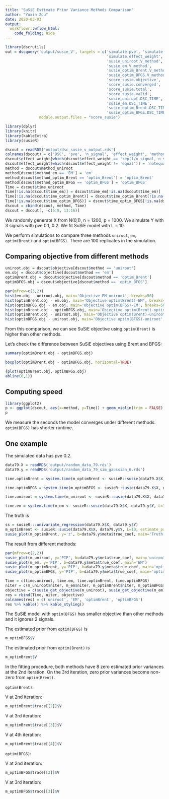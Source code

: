 ```yaml
---
title: "SuSiE Estimate Prior Variance Methods Comparison"
author: "Yuxin Zou"
date: 2020-03-03
output: 
  workflowr::wflow_html:
    code_folding: hide
---
```


```r
library(dscrutils)
out = dscquery('output/susie_V', targets = c('simulate.pve', 'simulate.n_signal', 
                                             'simulate.effect_weight',
                                             'susie_uniroot.V_method',
                                             'susie_em.V_method',
                                             'susie_optim_Brent.V_method',
                                             'susie_optim_BFGS.V_method',
                                             'score_susie.objective',
                                             'score_susie.converged',
                                             'score_susie.total',
                                             'score_susie.valid',
                                             'susie_uniroot.DSC_TIME',
                                             'susie_em.DSC_TIME',
                                             'susie_optim_Brent.DSC_TIME',
                                             'susie_optim_BFGS.DSC_TIME','score_susie'),
               module.output.files = "score_susie")
```

```r
library(dplyr)
library(knitr)
library(kableExtra)
library(susieR)
```

```r
dscout = readRDS('output/dsc_susie_v_output.rds')
colnames(dscout) = c('DSC', 'pve', 'n_signal', 'effect_weight', 'method_uniroot', 'method_em', 'method_optim_Brent', 'method_optim_BFGS','objective', 'converged', 'total', 'valid', 'time_uniroot', 'time_em', 'time_optim_Brent', 'time_optim_BFGS', 'file')
dscout$effect_weight[which(dscout$effect_weight == 'rep(1/n_signal, n_signal)')] = 'equal'
dscout$effect_weight[which(dscout$effect_weight != 'equal')] = 'notequal'
method = dscout$method_uniroot
method[dscout$method_em == 'EM'] = 'em'
method[dscout$method_optim_Brent == 'optim_Brent'] = 'optim_Brent'
method[dscout$method_optim_BFGS == 'optim_BFGS'] = 'optim_BFGS'
Time = dscout$time_uniroot
Time[!is.na(dscout$time_em)] = dscout$time_em[!is.na(dscout$time_em)]
Time[!is.na(dscout$time_optim_Brent)] = dscout$time_optim_Brent[!is.na(dscout$time_optim_Brent)]
Time[!is.na(dscout$time_optim_BFGS)] = dscout$time_optim_BFGS[!is.na(dscout$time_optim_BFGS)]
dscout = cbind(dscout, method, Time)
dscout = dscout[, -c(5:8, 13:16)]
```

We randomly generate X from N(0,1), n = 1200, p = 1000. We simulate Y with 3 signals with pve 0.1, 0.2. We fit SuSiE model with L = 10. 

We perform simulations to compare three methods `uniroot`, `em`, `optim(Brent)` and `optim(BFGS)`. There are 100 replicates in the simulation. 

## Comparing objective from different methods

```r
uniroot.obj = dscout$objective[dscout$method == 'uniroot']
em.obj = dscout$objective[dscout$method == 'em']
optimBrent.obj = dscout$objective[dscout$method == 'optim_Brent']
optimBFGS.obj = dscout$objective[dscout$method == 'optim_BFGS']
```

```r
par(mfrow=c(3,2))
hist(em.obj - uniroot.obj, main='Objective EM-uniroot', breaks=50)
hist(optimBrent.obj - em.obj, main='Objective optim(Brent)-EM', breaks=50)
hist(optimBFGS.obj - em.obj, main='Objective optim(BFGS)-EM', breaks=50)
hist(optimBrent.obj - optimBFGS.obj, main='Objective optim(Brent)-optim(BFGS)', breaks=50)
hist(optimBrent.obj - uniroot.obj, main='Objective optim(Brent)-uniroot', breaks=50)
hist(optimBFGS.obj - uniroot.obj, main='Objective optim(BFGS)-uniroot', breaks=50)
```

From this comparison, we can see SuSiE objective using `optim(Brent)` is higher than other methods.

Let's check the difference between SuSiE objectives using Brent and BFGS:
```r
summary(optimBrent.obj - optimBFGS.obj)
```
```r
boxplot(optimBrent.obj - optimBFGS.obj, horizontal=TRUE)
```

```r
{plot(optimBrent.obj, optimBFGS.obj)
abline(0,1)}
```

## Computing speed

```r
library(ggplot2)
p <- ggplot(dscout, aes(x=method, y=Time)) + geom_violin(trim = FALSE) + coord_flip() + stat_summary(fun.y=mean, geom="point", shape=23, size=2)
p
```

We measure the seconds the model converges under different methods. `optim(BFGS)` has shorter runtime.

## One example

The simulated data has pve 0.2.

```r
data79.X = readRDS('output/random_data_79.rds')
data79.y = readRDS('output/random_data_79_sim_gaussian_6.rds')

time.optimBrent = system.time(m_optimBrent <- susieR::susie(data79.X$X, data79.y$Y, L=10, estimate_prior_method = 'optim_Brent', track_fit = T))['elapsed']

time.optimBFGS = system.time(m_optimBFGS <- susieR::susie(data79.X$X, data79.y$Y, L=10, estimate_prior_method  = 'optim_BFGS', track_fit = T))['elapsed']

time.uniroot = system.time(m_uniroot <- susieR::susie(data79.X$X, data79.y$Y, L=10, estimate_prior_method  = 'uniroot', track_fit = T))['elapsed']

time.em = system.time(m_em <- susieR::susie(data79.X$X, data79.y$Y, L=10, estimate_prior_method = 'EM', track_fit = T))['elapsed']
```

The truth is
```r
ss = susieR:::univariate_regression(data79.X$X, data79.y$Y)
m_optimBrent <- susieR::susie(data79.X$X, data79.y$Y, L=10, estimate_prior_method = 'optim_Brent', compute_univariate_zscore = T, track_fit = T)
susie_plot(m_optimBrent, y='z', b=data79.y$meta$true_coef, main='Truth')
```

The result from different methods:
```r
par(mfrow=c(2,2))
susie_plot(m_uniroot, y='PIP', b=data79.y$meta$true_coef, main='uniroot')
susie_plot(m_em, y='PIP', b=data79.y$meta$true_coef, main='EM')
susie_plot(m_optimBrent, y='PIP', b=data79.y$meta$true_coef, main='optim Brent')
susie_plot(m_optimBFGS, y='PIP', b=data79.y$meta$true_coef, main='optim BFGS')
```

```r
Time = c(time.uniroot, time.em, time.optimBrent, time.optimBFGS)
niter = c(m_uniroot$niter, m_em$niter, m_optimBrent$niter, m_optimBFGS$niter)
objective = c(susie_get_objective(m_uniroot), susie_get_objective(m_em), susie_get_objective(m_optimBrent), susie_get_objective(m_optimBFGS))
res = rbind(Time, niter, objective)
colnames(res) = c('uniroot', 'EM', 'optimBrent', 'optimBFGS')
res %>% kable() %>% kable_styling()
```

The SuSiE model with `optim(BFGS)` has smaller objective than other methods and it ignores 2 signals.

The estimated prior from `optim(BFGS)` is
```r
m_optimBFGS$V
```

The estimated prior from `optim(Brent)` is
```r
m_optimBrent$V
```

In the fitting procedure, both methods have 8 zero estimated prior variances at the 2nd iteration. On the 3rd iteration, zero prior variances become non-zero from `optim(Brent)`.

`optim(Brent)`:

V at 2nd iteration:
```r
m_optimBrent$trace[[2]]$V
```
V at 3rd iteration:
```r
m_optimBrent$trace[[3]]$V
```
V at 4th iteration:
```r
m_optimBrent$trace[[4]]$V
```

`optim(BFGS)`:

V at 2nd iteration:
```r
m_optimBFGS$trace[[2]]$V
```
V at 3rd iteration:
```r
m_optimBFGS$trace[[3]]$V
```
